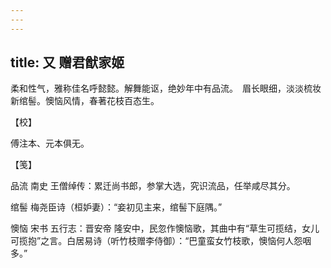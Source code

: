 ```yaml
---
---
---
```

title: 又 赠君猷家姬
---







柔和性气，雅称佳名呼懿懿。解舞能讴，绝妙年中有品流。　眉长眼细，淡淡梳妆新绾髻。懊恼风情，春著花枝百态生。





【校】


傅注本、元本俱无。





【笺】


品流 南史 王僧绰传：累迁尚书郎，参掌大选，究识流品，任举咸尽其分。

绾髻 梅尧臣诗（桓妒妻）：“妾初见主来，绾髻下庭隅。”

懊恼 宋书 五行志：晋安帝 隆安中，民忽作懊恼歌，其曲中有“草生可揽结，女儿可揽抱”之言。白居易诗（听竹枝赠李侍御）：“巴童蛮女竹枝歌，懊恼何人怨咽多。”